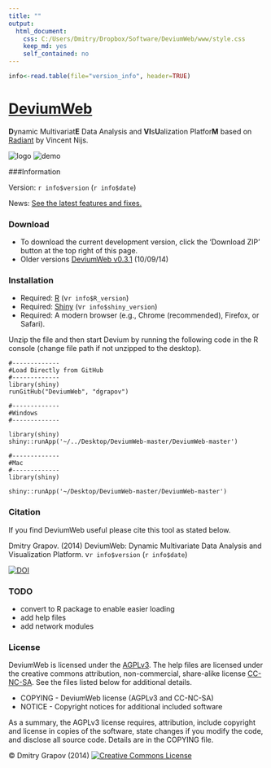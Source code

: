 ```yaml
---
title: ""
output:
  html_document:
    css: C:/Users/Dmitry/Dropbox/Software/DeviumWeb/www/style.css
    keep_md: yes
    self_contained: no
---
```


```r
info<-read.table(file="version_info", header=TRUE)
```

[DeviumWeb](http://spark.rstudio.com/dgrapov/DeviumWeb/#)
=========
<b>D</b>ynamic Multivariat<b>E</b> Data Analysis and <b>VI</b>s<b>U</b>alization Platfor<b>M</b> based on [Radiant](https://github.com/mostly-harmless/radiant) by Vincent Nijs.

![logo](other/generic_logo.png)
![demo](other/devium1.0.gif)

###Information

Version: `r info$version` (`r info$date`)

News: [See the latest features and fixes.](https://github.com/dgrapov/DeviumWeb/blob/master/NEWS.md)

### Download
* To download the current development version, click the 'Download ZIP' button at the top right of this page. 
* Older versions 
[DeviumWeb v0.3.1](https://sourceforge.net/projects/devium/files/DeviumWeb/DeviumWeb%20v0.3.1.zip/download) (10/09/14)

### Installation

- Required: [R](http://cran.rstudio.com/) (v`r info$R_version`)
- Required: [Shiny](http://www.rstudio.com/shiny/) (v`r info$shiny_version`)
- Required: A modern browser (e.g., Chrome (recommended), Firefox, or Safari).

Unzip the file and then start Devium by running the following code in the R console (change file path if not unzipped to the desktop).

  
	#-------------
 	#Load Directly from GitHub
 	#-------------
 	library(shiny)
 	runGitHub("DeviumWeb", "dgrapov")
	
	#-------------
	#Windows
	#-------------
  
	library(shiny)
	shiny::runApp('~/../Desktop/DeviumWeb-master/DeviumWeb-master')

	#-------------
 	#Mac
 	#-------------
 	library(shiny)
 
	shiny::runApp('~/Desktop/DeviumWeb-master/DeviumWeb-master')

### Citation
If you find DeviumWeb useful please cite this tool as stated below.

Dmitry Grapov. (2014) DeviumWeb: Dynamic Multivariate Data Analysis and Visualization Platform. v`r info$version` (`r info$date`)

[![DOI](https://zenodo.org/badge/7400/dgrapov/DeviumWeb.png)](http://dx.doi.org/10.5281/zenodo.12879) 


### TODO

- convert to R package to enable easier loading
- add help files
- add network modules

### License

DeviumWeb is licensed under the [AGPLv3](http://www.tldrlegal.com/l/AGPL3). The help files are licensed under the creative commons attribution, non-commercial, share-alike license <a href="http://creativecommons.org/licenses/by-nc-sa/4.0/" target="_blank">CC-NC-SA</a>. See the files listed below for additional details.

- COPYING - DeviumWeb license (AGPLv3 and CC-NC-SA)
- NOTICE - Copyright notices for additional included software

As a summary, the AGPLv3 license requires, attribution, include copyright and license in copies of the software, state changes if you modify the code, and disclose all source code. Details are in the COPYING file.


&copy; Dmitry Grapov (2014) <a rel="license" href="http://creativecommons.org/licenses/by-nc-sa/4.0/" target="_blank"><img alt="Creative Commons License" style="border-width:0" src="http://i.creativecommons.org/l/by-nc-sa/4.0/80x15.png" /></a>